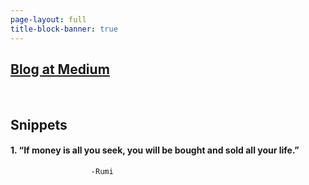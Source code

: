 ```yaml
---
page-layout: full
title-block-banner: true
---
```



## [Blog at Medium](https://nistar.medium.com){target="_blank"}

\

##  Snippets

#### 1. "If money is all you seek, you will be bought and sold all your life. "
                      -Rumi
